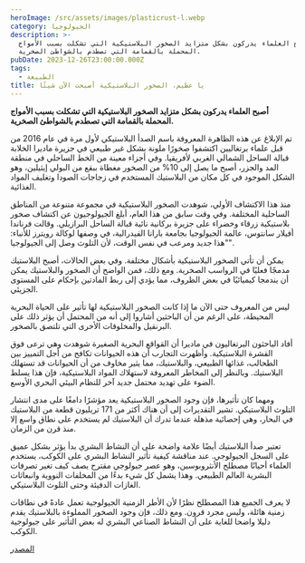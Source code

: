 ```yaml
---
heroImage: /src/assets/images/plasticrust-l.webp
category: الجيولوجيا
description: >-
  أصبح العلماء يدركون بشكل متزايد الصخور البلاستيكية التي تشكلت بسبب الأمواج
  المحملة بالقمامة التي تصطدم بالشواطئ الصخرية.
pubDate: 2023-12-26T23:00:00.000Z
tags:
  - الطبيعة
title: يا عظيم، الصخور البلاستيكية أصبحت الآن شيئًا
---
```


**أصبح العلماء يدركون بشكل متزايد الصخور البلاستيكية التي تشكلت بسبب الأمواج المحملة بالقمامة التي تصطدم بالشواطئ الصخرية.**

تم الإبلاغ عن هذه الظاهرة المعروفة باسم الصدأ البلاستيكي لأول مرة في عام 2016 من قبل علماء برتغاليين اكتشفوا صخورًا ملونة بشكل غير طبيعي في جزيرة ماديرا الخلابة قبالة الساحل الشمالي الغربي لأفريقيا. وفي أجزاء معينة من الخط الساحلي في منطقة المد والجزر، أصبح ما يصل إلى 10% من الصخور مغطاة ببقع من البولي إيثيلين، وهو الشكل الموجود في كل مكان من البلاستيك المستخدم في زجاجات الصودا وتغليف المواد الغذائية.

منذ هذا الاكتشاف الأولي، شوهدت الصخور البلاستيكية في مجموعة متنوعة من المناطق الساحلية المختلفة. وفي وقت سابق من هذا العام، أبلغ الجيولوجيون عن اكتشاف صخور بلاستيكية زرقاء وخضراء على جزيرة بركانية نائية قبالة الساحل البرازيلي. وقالت فرناندا أفيلار سانتوس، عالمة الجيولوجيا بجامعة بارانا الفيدرالية، في وصفها لوكالة رويترز للأنباء: "هذا جديد ومرعب في نفس الوقت، لأن التلوث وصل إلى الجيولوجيا".

يمكن أن تأتي الصخور البلاستيكية بأشكال مختلفة. وفي بعض الحالات، أصبح البلاستيك مدمجًا فعليًا في الرواسب الصخرية. ومع ذلك، فمن الواضح أن الصخور والبلاستيك يمكن أن يندمجا كيميائيًا في بعض الظروف، مما يؤدي إلى ربط المادتين بإحكام على المستوى الجزيئي.

ليس من المعروف حتى الآن ما إذا كانت الصخور البلاستيكية لها تأثير على الحياة البحرية المحيطة، على الرغم من أن الباحثين أشاروا إلى أنه من المحتمل أن يؤثر ذلك على البرنقيل والمخلوقات الأخرى التي تلتصق بالصخور.

أفاد الباحثون البرتغاليون في ماديرا أن القواقع البحرية الصغيرة شوهدت وهي ترعى فوق القشرة البلاستيكية. وأظهرت التجارب أن هذه الحيوانات تكافح من أجل التمييز بين الطحالب، غذائها الطبيعي، والبلاستيك، مما يثير مخاوف من أن الحيوانات قد تستهلك البلاستيك. وبالنظر إلى المخاطر المعروفة لاستهلاك المواد البلاستيكية، فإن هذا يسلط الضوء على تهديد محتمل جديد آخر للنظام البيئي البحري الأوسع.

ومهما كان تأثيرها، فإن وجود الصخور البلاستيكية يعد مؤشرًا دامغًا على مدى انتشار التلوث البلاستيكي. تشير التقديرات إلى أن هناك أكثر من 171 تريليون قطعة من البلاستيك في البحار، وهي إحصائية مذهلة عندما تدرك أن البلاستيك لم يستخدم على نطاق واسع إلا منذ قرن من الزمان.

تعتبر صدأ البلاستيك أيضًا علامة واضحة على أن النشاط البشري بدأ يؤثر بشكل عميق على السجل الجيولوجي. عند مناقشة كيفية تأثير النشاط البشري على الكوكب، يستخدم العلماء أحيانًا مصطلح الأنثروبوسين، وهو عصر جيولوجي مقترح يصف كيف تغير تصرفات البشرية العالم الطبيعي. وهذا يشمل كل شيء بدءًا من المخلفات النووية وانبعاثات الغازات الدفيئة وحتى التلوث البلاستيكي.

لا يعرف الجميع هذا المصطلح نظرًا لأن الأطر الزمنية الجيولوجية تعمل عادةً في نطاقات زمنية هائلة، وليس مجرد قرون. ومع ذلك، فإن وجود الصخور المملوءة بالبلاستيك يقدم دليلا واضحا للغاية على أن النشاط الصناعي البشري له بعض التأثير على جيولوجية الكوكب.

[المصدر](https://www.iflscience.com/oh-great-plastic-rocks-are-now-a-thing-72187)
